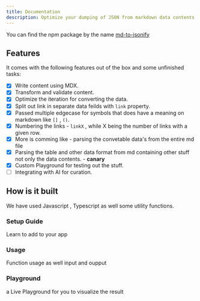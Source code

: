 ```yaml
---
title: Documentation
description: Optimize your dumping of JSON from markdown data contents
---
```


You can find the npm package by the name  [md-to-jsonify](https://npmjs.com/md-to-jsonify)

## Features 

It comes with the following features out of the box and some unfinished tasks:

- [x]  Write content using MDX.
- [x]  Transform and validate content.
- [x]  Optimize the iteration for converting the data.
- [x]  Split out link in separate data feilds with ```link``` property.
- [x]  Passed multiple edgecase for symbols that does have a meaning on markdown like ```[]``` , ```()```.
- [x]  Numbering the links - ```linkX``` , while X being the number of links with a given row.
- [x]  More is comming like - parsing the convetable data's from the entire md file 
- [x]  Parsing the table and other data format from md containing other stuff not only the data contents. - **canary**
- [x]  Custom Playground for testing out the stuff.
- [ ]  Integrating with AI for curation.

## How is it built

We have used Javascript  , Typescript as well some utility functions.   

<div className="grid gap-4 lg:grid-cols-2 mt-6">

<Card href="/docs/documentation/setup">

### Setup Guide

Learn to add to your app

</Card>

<Card href="/docs/documentation/usage">

### Usage

Function usage as well input and oupput

</Card>

<Card href="/playground">

### Playground

a Live Playground for you to visualize the result

</Card>


</div>
